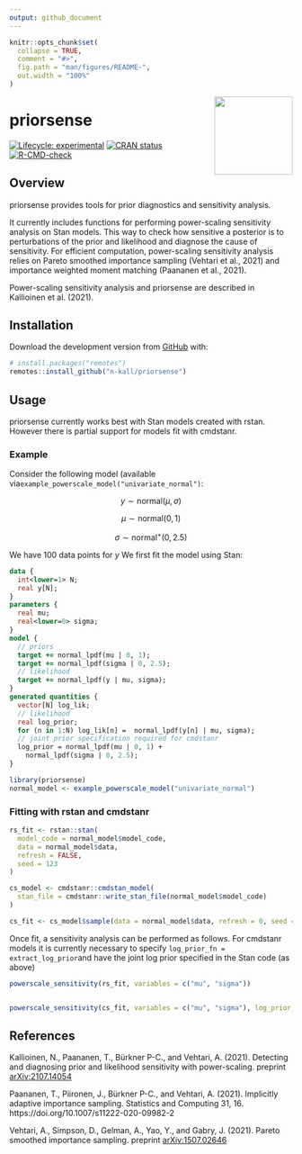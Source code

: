 ```yaml
---
output: github_document
---
```


<!-- README.md is generated from README.Rmd. Please edit that file -->

```r
knitr::opts_chunk$set(
  collapse = TRUE,
  comment = "#>",
  fig.path = "man/figures/README-",
  out.width = "100%"
)
```

<img src='man/figures/logo.png' align="right" height="139" />

# priorsense

<!-- badges: start -->
[![Lifecycle: experimental](https://img.shields.io/badge/lifecycle-experimental-orange.svg)](https://www.tidyverse.org/lifecycle/#experimental)
[![CRAN status](https://www.r-pkg.org/badges/version/priorsense)](https://CRAN.R-project.org/package=priorsense)
[![R-CMD-check](https://github.com/n-kall/priorsense/workflows/R-CMD-check/badge.svg)](https://github.com/n-kall/priorsense/actions)
<!-- badges: end -->

## Overview

priorsense provides tools for prior diagnostics and sensitivity
analysis.

It currently includes functions for performing power-scaling
sensitivity analysis on Stan models. This way to check how sensitive a
posterior is to perturbations of the prior and likelihood and diagnose
the cause of sensitivity. For efficient computation, power-scaling
sensitivity analysis relies on Pareto smoothed importance sampling
(Vehtari et al., 2021) and importance weighted moment matching
(Paananen et al., 2021).

Power-scaling sensitivity analysis and priorsense are described in
Kallioinen et al. (2021).

## Installation

Download the development version from [GitHub](https://github.com/) with:

```r
# install.packages("remotes")
remotes::install_github("n-kall/priorsense")
```

## Usage

priorsense currently works best with Stan models created with
rstan. However there is partial support for models fit with
cmdstanr.

### Example 

Consider the following model (available
via`example_powerscale_model("univariate_normal")`:

$$y \sim \text{normal}(\mu, \sigma)$$

$$\mu \sim \text{normal}(0, 1)$$

$$\sigma \sim \text{normal}^+(0, 2.5)$$

We have 100 data points for $y$
We first fit the model using Stan:

```stan
data {
  int<lower=1> N;
  real y[N];
}
parameters {
  real mu;
  real<lower=0> sigma;
}
model {
  // priors
  target += normal_lpdf(mu | 0, 1);
  target += normal_lpdf(sigma | 0, 2.5);
  // likelihood
  target += normal_lpdf(y | mu, sigma);
}
generated quantities {
  vector[N] log_lik;
  // likelihood
  real log_prior;
  for (n in 1:N) log_lik[n] =  normal_lpdf(y[n] | mu, sigma);
  // joint prior specification required for cmdstanr
  log_prior = normal_lpdf(mu | 0, 1) +
	normal_lpdf(sigma | 0, 2.5);
}
```

```r
library(priorsense)
normal_model <- example_powerscale_model("univariate_normal")
```

### Fitting with rstan and cmdstanr

```r
rs_fit <- rstan::stan(
  model_code = normal_model$model_code,
  data = normal_model$data,
  refresh = FALSE,
  seed = 123
)

cs_model <- cmdstanr::cmdstan_model(
  stan_file = cmdstanr::write_stan_file(normal_model$model_code)
)

cs_fit <- cs_model$sample(data = normal_model$data, refresh = 0, seed = 123) 
```

Once fit, a sensitivity analysis can be performed as follows. For
cmdstanr models it is currently necessary to specify
`log_prior_fn = extract_log_prior`and have the joint log prior
specified in the Stan code (as above)

```r
powerscale_sensitivity(rs_fit, variables = c("mu", "sigma"))


powerscale_sensitivity(cs_fit, variables = c("mu", "sigma"), log_prior_fn = extract_log_prior)
```


## References

Kallioinen, N., Paananen, T., Bürkner P-C., and Vehtari, A. (2021).
Detecting and diagnosing prior and likelihood sensitivity with
power-scaling. preprint [arXiv:2107.14054](https://arxiv.org/abs/2107.14054)

Paananen, T., Piironen, J., Bürkner P-C., and Vehtari, A. (2021).
Implicitly adaptive importance sampling. Statistics and Computing
31, 16. https://doi.org/10.1007/s11222-020-09982-2

Vehtari, A., Simpson, D., Gelman, A., Yao, Y., and Gabry, J. (2021).
Pareto smoothed importance sampling. preprint [arXiv:1507.02646](https://arxiv.org/abs/1507.02646)
